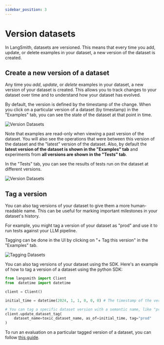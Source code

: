 ```yaml
---
sidebar_position: 3
---
```


# Version datasets

In LangSmith, datasets are versioned. This means that every time you add, update, or delete examples in your dataset, a new version of the dataset is created.

## Create a new version of a dataset

Any time you _add_, _update_, or _delete_ examples in your dataset, a new version of your dataset is created. This allows you to track changes to your dataset over time and to understand how your dataset has evolved.

By default, the version is defined by the timestamp of the change. When you click on a particular version of a dataset (by timestamp) in the "Examples" tab, you can see the state of the dataset at that point in time.

![Version Datasets](../static/version_dataset.png)

Note that examples are read-only when viewing a past version of the dataset. You will also see the operations that were between this version of the dataset and the "latest" version of the dataset. Also, by default the **latest version of the dataset is shown in the "Examples" tab** and experiments from **all versions are shown in the "Tests" tab**.

In the "Tests" tab, you can see the results of tests run on the dataset at different versions.

![Version Datasets](../static/version_dataset_tests.png)

## Tag a version

You can also tag versions of your dataset to give them a more human-readable name. This can be useful for marking important milestones in your dataset's history.

For example, you might tag a version of your dataset as "prod" and use it to run tests against your LLM pipeline.

Tagging can be done in the UI by clicking on "+ Tag this version" in the "Examples" tab.

![Tagging Datasets](../static/tag_this_version.png)

You can also tag versions of your dataset using the SDK. Here's an example of how to tag a version of a dataset using the python SDK:

```python
from langsmith import Client
from  datetime import datetime

client = Client()

initial_time = datetime(2024, 1, 1, 0, 0, 0) # The timestamp of the version you want to tag

# You can tag a specific dataset version with a semantic name, like "prod"
client.update_dataset_tag(
    dataset_name=toxic_dataset_name, as_of=initial_time, tag="prod"
)
```

To run an evaluation on a particular tagged version of a dataset, you can follow [this guide](../evaluation/evaluate_llm_application#evaluate-on-a-particular-version-of-a-dataset).
